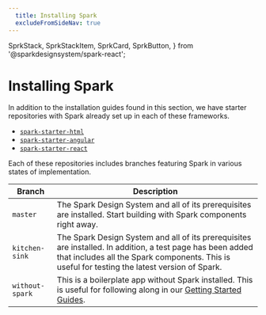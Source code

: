 ```yaml
---
  title: Installing Spark
  excludeFromSideNav: true
---
```

  SprkStack,
  SprkStackItem,
  SprkCard,
  SprkButton,
} from '@sparkdesignsystem/spark-react';

# Installing Spark

<div className="sprk-b-TypeBodyTwo sprk-u-Measure">
In addition to the installation guides found in this
 section, we have starter repositories with Spark already
 set up in each of these frameworks.

* [`spark-starter-html`](https://github.com/sparkdesignsystem/spark-starter-html)
* [`spark-starter-angular`](https://github.com/sparkdesignsystem/spark-starter-angular)
* [`spark-starter-react`](https://github.com/sparkdesignsystem/spark-starter-react)

Each of these repositories includes branches featuring
Spark in various states of implementation.

| Branch | Description |
|---|---|
| `master` | The Spark Design System and all of its prerequisites are installed. Start building with Spark components right away. |
| `kitchen-sink` | The Spark Design System and all of its prerequisites are installed. In addition, a test page has been added that includes all the Spark components. This is useful for testing the latest version of Spark. |
| `without-spark` | This is a boilerplate app without Spark installed. This is useful for following along in our [Getting Started Guides](). |
</div>
